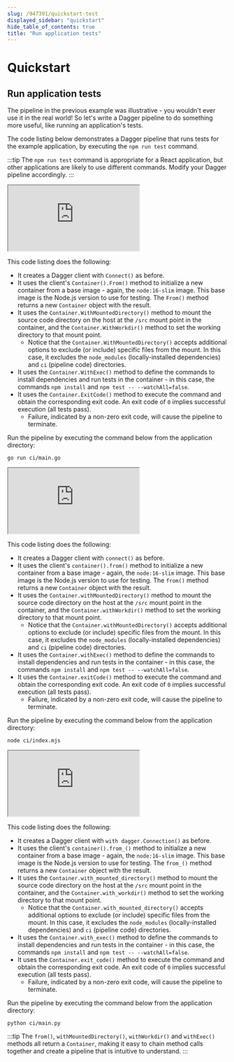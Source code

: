 ```yaml
---
slug: /947391/quickstart-test
displayed_sidebar: "quickstart"
hide_table_of_contents: true
title: "Run application tests"
---
```


# Quickstart


## Run application tests

The pipeline in the previous example was illustrative - you wouldn't ever use it in the real world! So let's write a Dagger pipeline to do something more useful, like running an application's tests.

The code listing below demonstrates a Dagger pipeline that runs tests for the example application, by executing the `npm run test` command.

:::tip
The `npm run test` command is appropriate for a React application, but other applications are likely to use different commands. Modify your Dagger pipeline accordingly.
:::

<Tabs groupId="language">
<TabItem value="Go">

<iframe class="embed" src="https://play.dagger.cloud/embed/XE3hNGQNWAd"></iframe>

This code listing does the following:

- It creates a Dagger client with `Connect()` as before.
- It uses the client's `Container().From()` method to initialize a new container from a base image - again, the `node:16-slim` image. This base image is the Node.js version to use for testing. The `From()` method returns a new `Container` object with the result.
- It uses the `Container.WithMountedDirectory()` method to mount the source code directory on the host at the `/src` mount point in the container, and the `Container.WithWorkdir()` method to set the working directory to that mount point.
  - Notice that the `Container.WithMountedDirectory()` accepts additional options to exclude (or include) specific files from the mount. In this case, it excludes the `node_modules` (locally-installed dependencies) and `ci` (pipeline code) directories.
- It uses the `Container.WithExec()` method to define the commands to install dependencies and run tests in the container - in this case, the commands `npm install` and `npm test -- --watchAll=false`.
- It uses the `Container.ExitCode()` method to execute the command and obtain the corresponding exit code. An exit code of `0` implies successful execution (all tests pass).
  - Failure, indicated by a non-zero exit code, will cause the pipeline to terminate.

Run the pipeline by executing the command below from the application directory:

```shell
go run ci/main.go
```

</TabItem>
<TabItem value="Node.js">

<iframe class="embed" src="https://play.dagger.cloud/embed/paxuz43IvLq"></iframe>

This code listing does the following:

- It creates a Dagger client with `connect()` as before.
- It uses the client's `container().from()` method to initialize a new container from a base image - again, the `node:16-slim` image. This base image is the Node.js version to use for testing. The `from()` method returns a new `Container` object with the result.
- It uses the `Container.withMountedDirectory()` method to mount the source code directory on the host at the `/src` mount point in the container, and the `Container.withWorkdir()` method to set the working directory to that mount point.
  - Notice that the `Container.withMountedDirectory()` accepts additional options to exclude (or include) specific files from the mount. In this case, it excludes the `node_modules` (locally-installed dependencies) and `ci` (pipeline code) directories.
- It uses the `Container.withExec()` method to define the commands to install dependencies and run tests in the container - in this case, the commands `npm install` and `npm test -- --watchAll=false`.
- It uses the `Container.exitCode()` method to execute the command and obtain the corresponding exit code. An exit code of `0` implies successful execution (all tests pass).
  - Failure, indicated by a non-zero exit code, will cause the pipeline to terminate.

Run the pipeline by executing the command below from the application directory:

```shell
node ci/index.mjs
```

</TabItem>
<TabItem value="Python">

<iframe class="embed" src="https://play.dagger.cloud/embed/R6X6enRsArH"></iframe>

This code listing does the following:

- It creates a Dagger client with `with dagger.Connection()` as before.
- It uses the client's `container().from_()` method to initialize a new container from a base image - again, the `node:16-slim` image. This base image is the Node.js version to use for testing. The `from_()` method returns a new `Container` object with the result.
- It uses the `Container.with_mounted_directory()` method to mount the source code directory on the host at the `/src` mount point in the container, and the `Container.with_workdir()` method to set the working directory to that mount point.
  - Notice that the `Container.with_mounted_directory()` accepts additional options to exclude (or include) specific files from the mount. In this case, it excludes the `node_modules` (locally-installed dependencies) and `ci` (pipeline code) directories.
- It uses the `Container.with_exec()` method to define the commands to install dependencies and run tests in the container - in this case, the commands `npm install` and `npm test -- --watchAll=false`.
- It uses the `Container.exit_code()` method to execute the command and obtain the corresponding exit code. An exit code of `0` implies successful execution (all tests pass).
  - Failure, indicated by a non-zero exit code, will cause the pipeline to terminate.

Run the pipeline by executing the command below from the application directory:

```shell
python ci/main.py
```

</TabItem>
</Tabs>

:::tip
The `from()`, `withMountedDirectory()`, `withWorkdir()` and `withExec()` methods all return a `Container`, making it easy to chain method calls together and create a pipeline that is intuitive to understand.
:::
